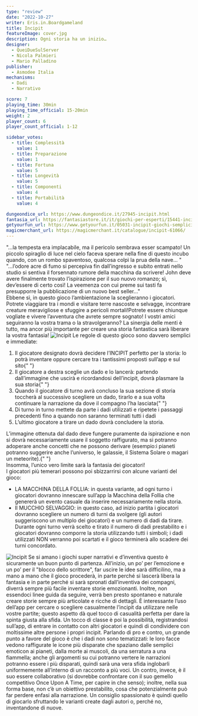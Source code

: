```yaml
---
type: "review"
date: "2022-10-27"
writer: Eris.in.Boardgameland
title: Incipit
featureImage: cover.jpg
description: Ogni storia ha un inizio…
designer:
  - QueiDueSulServer
  - Nicola Palmieri
  - Mario Palladino
publisher:
  - Asmodee Italia
mechanisms:
  - Dadi
  - Narrativo

score: 7
playing_time: 30min
playing_time_official: 15-20min
weight: 2
player_count: 6
player_count_official: 1-12

sidebar_votes:
  - title: Complessità
    value: 1
  - title: Preparazione
    value: 1
  - title: Fortuna
    value: 5
  - title: Longevità
    value: 5
  - title: Componenti
    value: 4
  - title: Portabilità
    value: 4

dungeondice_url: https://www.dungeondice.it/27945-incipit.html
fantasia_url: https://fantasiastore.it/it/giochi-per-esperti/15441-incipit.html
getyourfun_url: https://www.getyourfun.it/05031-incipit-giochi-semplici-e-veloci.html
magicmerchant_url: https://magicmerchant.it/catalogue/incipit-61066/
---
```


<Setting>
"…la tempesta era implacabile, ma il pericolo sembrava esser scampato! Un piccolo spiraglio di luce nel cielo faceva sperare nella fine di questo incubo quando, con un rombo spaventoso, qualcosa colpì la prua della nave… " <br/>
"…l’odore acre di fumo si percepiva fin dall’ingresso e subito entrati nello studio si sentiva il forsennato rumore della macchina da scrivere! John deve avere finalmente trovato l’ispirazione per il suo nuovo romanzo; sì, dev’essere di certo così! La veemenza con cui preme sui tasti fa presupporre la pubblicazione di un nuovo best seller…" <br/>
Ebbene sì, in questo gioco l’ambientazione la sceglieranno i giocatori. Potrete viaggiare tra i mondi e visitare terre nascoste e selvagge, incontrare creature meravigliose e sfuggire a pericoli mortali!Potrete essere chiunque vogliate e vivere l’avventura che avrete sempre sognato! I vostri amici seguiranno la vostra trama o la stravolgeranno? La sinergia delle menti è tutto, ma ancor più importante per creare una storia fantastica sarà liberare la vostra fantasia!

</Setting>

<img src="./game1.jpg" alt="Incipit" />

<Rules>
  Le regole di questo gioco sono davvero semplici e immediate:
  <ol>
    <li>
      Il giocatore designato dovrà decidere l’INCIPIT perfetto per la storia: lo
      potrà inventare oppure cercare tra i tantissimi proposti sull’app e sul
      sito{" "}
    </li>
    <li>
      Il giocatore a destra sceglie un dado e lo lancerà: partendo dall’immagine
      che uscirà e ricordandosi dell’incipit, dovrà plasmare la sua storia{" "}
    </li>
    <li>
      Quando il giocatore di turno avrà concluso la sua sezione di storia
      toccherà al successivo scegliere un dado, tirarlo e a sua volta continuare
      la narrazione da dove il compagno l’ha lasciata{" "}
    </li>
    <li>
      Di turno in turno mettete da parte i dadi utilizzati e ripetete i passaggi
      precedenti fino a quando non saranno terminati tutti i dadi
    </li>
    <li>L’ultimo giocatore a tirare un dado dovrà concludere la storia.</li>
  </ol>
  L’immagine ottenuta dal dado deve fungere puramente da ispirazione e non si
  dovrà necessariamente usare il soggetto raffigurato, ma si potranno adoperare
  anche concetti che ne possono derivare (esempio:i pianeti potranno suggerire
  anche l’universo, le galassie, il Sistema Solare o magari un meteorite).{" "}
  <br />
  Insomma, l’unico vero limite sarà la fantasia dei giocatori! <br />I giocatori
  più temerari possono poi sbizzarrirsi con alcune varianti del gioco:
  <ul>
    <li>
      LA MACCHINA DELLA FOLLIA: in questa variante, ad ogni turno i giocatori
      dovranno innescare sull’app la Macchina della Follia che genererà un
      evento casuale da inserire necessariamente nella storia.
    </li>
    <li>
      Il MUCCHIO SELVAGGIO: in questo caso, ad inizio partita i giocatori
      dovranno scegliere un numero di turni da svolgere (gli autori suggeriscono
      un multiplo dei giocatori) e un numero di dadi da tirare. Durante ogni
      turno verrà scelto e tirato il numero di dadi prestabilito e i giocatori
      dovranno comporre la storia utilizzando tutti i simboli; i dadi utilizzati
      NON verranno poi scartati e il gioco terminerà allo scadere dei turni
      concordato.
    </li>
  </ul>
</Rules>

<img src="./game2.jpg" alt="Incipit" />

<Feedback>
Se si amano i giochi super narrativi e d’inventiva questo è sicuramente un buon punto di partenza. All’inizio, un po’ per l’emozione e un po’ per il "blocco dello scrittore", far uscire le idee sarà difficilino, ma a mano a mano che il gioco procederà, in parte perché si lascerà libera la fantasia e in parte perché si sarà spronati dall’inventiva dei compagni, diverrà sempre più facile inventare storie emozionanti. Inoltre, non essendoci linee guida da seguire, verrà ben presto spontaneo e naturale creare storie sempre più articolate e ricche di dettagli.
È interessante l’uso dell’app per cercare o scegliere casualmente l’incipit da utilizzare nelle vostre partite; questo aspetto dà quel tocco di casualità perfetta per dare la spinta giusta alla sfida. Un tocco di classe è poi la possibilità, registrandosi sull’app, di entrare in contatto con altri giocatori e quindi di condividere con moltissime altre persone i propri incipit.
Parlando di pro e contro, un grande punto a favore del gioco è che i dadi non sono tematizzati: le loro facce vedono raffigurate le icone più disparate che spaziano dalle semplici emoticon ai pianeti, dalla morte ai muscoli, da una serratura a una fiammella; anche gli argomenti su cui potranno vertere le narrazioni potranno essere i più disparati, quindi sarà una vera sfida inglobarli uniformemente all’interno di un racconto a più voci. Un contro, invece, è il suo essere collaborativo (si dovrebbe confrontare con il suo gemello competitivo Once Upon A Time, per capire in che senso); inoltre, nella sua forma base, non c’è un obiettivo prestabilito, cosa che potenzialmente può far perdere enfasi alla narrazione.
Un consiglio spassionato è quindi quello di giocarlo sfruttando le varianti create dagli autori o, perché no, inventandone di nuove.

</Feedback>
